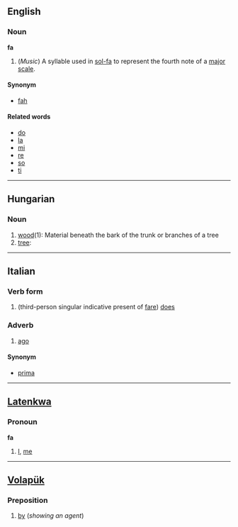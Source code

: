 ==English==
===Noun===
'''fa'''

#(''Music'') A syllable used in [[sol-fa]] to represent the fourth note of a [[major scale]].

====Synonym====
*[[fah]]

====Related words====
*[[do]]
*[[la]]
*[[mi]]
*[[re]]
*[[so]]
*[[ti]]

----

==Hungarian== 
===Noun=== 

#[[wood]](1): Material beneath the bark of the trunk or branches of a tree
#[[tree]]:

----

==Italian==
===Verb form===
# (third-person singular indicative present of [[fare]]) [[does]]

===Adverb===
#[[ago]]

====Synonym====
*[[prima]]

----

==[[Latenkwa]]==
===Pronoun===
'''fa'''

#[[I]], [[me]]

----

==[[Volapük]]== 
===Preposition=== 

#[[by]] (''showing an agent'')